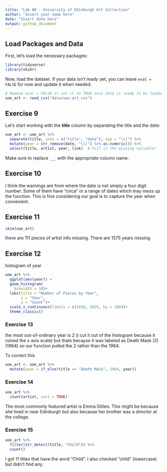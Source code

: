 ```yaml
---
title: "Lab 08 - University of Edinburgh Art Collection"
author: "Insert your name here"
date: "Insert date here"
output: github_document
---
```


## Load Packages and Data  

First, let's load the necessary packages:  

```r
library(tidyverse) 
library(skimr)
```

Now, load the dataset. If your data isn't ready yet, you can leave `eval = FALSE` for now and update it when needed.  




```r
# Remove eval = FALSE or set it to TRUE once data is ready to be loaded
uoe_art <- read_csv("data/uoe-art.csv")
```


## Exercise 9

Let's start working with the **title** column by separating the title and the date:  

```r
uoe_art <- uoe_art %>%
  separate(title, into = c("title", "date"), sep = "\\(") %>%
  mutate(year = str_remove(date, "\\)") %>% as.numeric()) %>%
  select(title, artist, year, link)  # Fill in the missing variable!
```

Make sure to replace `___` with the appropriate column name.  


## Exercise 10  

I think the warnings are from where the date is not simply a four digit number. Some of them have "circa" or a range of dates which may mess up the function. This is fine considering our goal is to capture the year when convenient.




## Exercise 11  


```r
skim(uoe_art)
```
there are 111 pieces of artist info missing. There are 1575 years missing




## Exercise 12
histogram of year

```r
uoe_art %>%
  ggplot(aes(year)) +
  geom_histogram(
    binwidth = 10)+
  labs(title = "Number of Pieces by Year",
       x = "Year",
       y = "Count")+
  scale_x_continuous(limits = c(1810, 2025, by = 100))+
  theme_classic()
```


### Exercise 13
the most out-of-ordinary year is 2 (i cut it out of the histogram because it ruined the x axis scale) but thats becayse it was labeled as Death Mask (2) (1964) so our function pulled the 2 rather than the 1964.

To correct this 
```r
uoe_art <- uoe_art %>%
  mutate(year = if_else(title == "Death Mask", 1964, year))
```

### Exercise 14
```r
uoe_art %>%
  count(artist, sort = TRUE)

```

The most commonly featured artist is Emma Gillies. This might be because she lived in near Edinburgh but also because her brother was a director at the college. 

### Exercise 15 

```r
uoe_art %>%
  filter(str_detect(title, "Child")) %>%
  count()
```
I got 11 titles that have the word "Child". I also checked "child" (lowercase) but didn't find any.
